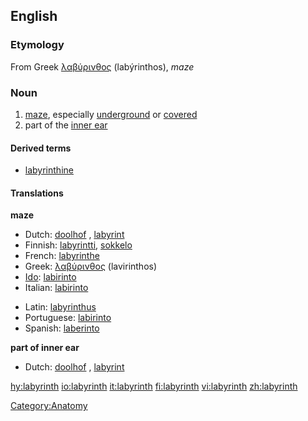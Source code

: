 {{wikipedia}}
==English==

===Etymology===
From Greek [[λαβύρινθος]] (labýrinthos), ''maze''

===Noun===
{{en-noun}}
# [[maze]], especially [[underground]] or [[covered]]
# part of the [[inner ear]]

====Derived terms====
*[[labyrinthine]]

====Translations====
'''maze'''
{{top}}
*Dutch: [[doolhof]] {{m}}, [[labyrint]] {{n}}
*Finnish: [[labyrintti]], [[sokkelo]]
*French: [[labyrinthe]]
*Greek: [[λαβύρινθος]] (lavirinthos) {{m}}
*[[Ido]]: [[labirinto]]
*Italian: [[labirinto]] {{m}}
{{mid}}
*Latin: [[labyrinthus]]
*Portuguese: [[labirinto]] {{m}}
*Spanish: [[laberinto]] {{m}}
{{bottom}}

'''part of inner ear'''
{{top}}
*Dutch: [[doolhof]] {{m}}, [[labyrint]] {{n}}
{{mid}}
{{bottom}}

[[Category:Anatomy]]

[[hy:labyrinth]]
[[io:labyrinth]]
[[it:labyrinth]]
[[fi:labyrinth]]
[[vi:labyrinth]]
[[zh:labyrinth]]